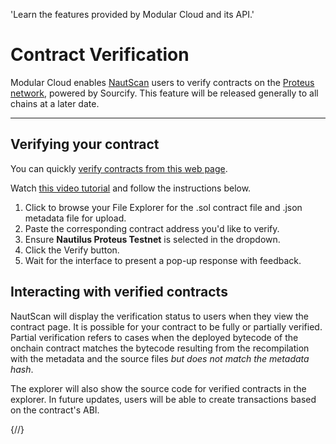 
  'Learn the features provided by Modular Cloud and its API.'

<HeroPattern />

# Contract Verification 

Modular Cloud enables [NautScan](https://proteus.nautscan.com) users to verify contracts on the [Proteus network](https://docs.nautchain.xyz/nautilus-testnet#goerli), powered by Sourcify. This feature will be released generally to all chains at a later date.

---

## Verifying your contract

You can quickly [verify contracts from this web page](https://contract-verification.vercel.app/).

Watch [this video tutorial](https://youtu.be/RA-z7K21dmk) and follow the instructions below.

1. Click to browse your File Explorer for the .sol contract file and .json metadata file for upload.
2. Paste the corresponding contract address you'd like to verify.
3. Ensure **Nautilus Proteus Testnet** is selected in the dropdown.
4. Click the Verify button.
5. Wait for the interface to present a pop-up response with feedback.

## Interacting with verified contracts

NautScan will display the verification status to users when they view the contract page. It is possible for your contract to be fully or partially verified. Partial verification refers to cases when the deployed bytecode of the onchain contract matches the bytecode resulting from the recompilation with the metadata and the source files _but does not match the metadata hash_.

The explorer will also show the source code for verified contracts in the explorer. In future updates, users will be able to create transactions based on the contract's ABI.

{/*<Guides />*/}
